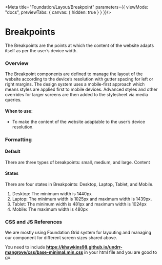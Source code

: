 
<Meta title="Foundation/Layout/Breakpoint" parameters={{
    viewMode: "docs",
    previewTabs: {
      canvas: { hidden: true }
    }
  }}/>

# Breakpoints

The Breakpoints are the points at which the content of the website adapts itself as per the user’s device width.

### Overview
The Breakpoint components are defined to manage the layout of the website according to the device’s resolution with gutter spacing for left or right margins. The design system uses a mobile-first approach which means styles are applied first to mobile devices. Advanced styles and other overrides for larger screens are then added to the stylesheet via media queries.

#### When to use:
 - To make the content of the website adaptable to the user’s device resolution.

### Formatting

#### Default
There are three types of breakpoints: small, medium, and large.
Content

#### States
There are four states in Breakpoints: Desktop, Laptop, Tablet, and Mobile.
1. Desktop: The minimum width is 1440px
2. Laptop: The minimum width is 1025px and maximum width is 1439px.
3. Tablet: The minimum width is 481px and maximum width is 1024px
4. Mobile: The maximum width is 480px

### CSS and JS References
We are mostly using Foundation Grid system for layouting and managing our component for different screen sizes shared above.

You need to include **https://khawkins98.github.io/undrr-mangrove/css/base-minimal.min.css** in your html file and you are good to go.
